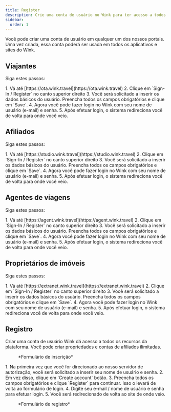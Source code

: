 ```yaml
---
title: Register
description: Crie uma conta de usuário no Wink para ter acesso a todos os nossos serviços.
sidebar:
  order: 1
---
```


Você pode criar uma conta de usuário em qualquer um dos nossos portais. Uma vez criada, essa conta poderá ser usada em todos os aplicativos e sites do Wink.

## Viajantes

Siga estes passos:

<Steps>
  1. Vá até [https://ota.wink.travel](https://ota.wink.travel)
  2. Clique em `Sign-In / Register` no canto superior direito
  3. Você será solicitado a inserir os dados básicos do usuário. Preencha todos os campos obrigatórios e clique em `Save`.
  4. Agora você pode fazer login no Wink com seu nome de usuário (e-mail) e senha.
  5. Após efetuar login, o sistema redireciona você de volta para onde você veio.
</Steps>


## Afiliados

Siga estes passos:

<Steps>
  1. Vá até [https://studio.wink.travel](https://studio.wink.travel)
  2. Clique em `Sign-In / Register` no canto superior direito
  3. Você será solicitado a inserir os dados básicos do usuário. Preencha todos os campos obrigatórios e clique em `Save`.
  4. Agora você pode fazer login no Wink com seu nome de usuário (e-mail) e senha.
  5. Após efetuar login, o sistema redireciona você de volta para onde você veio.
</Steps>


## Agentes de viagens

Siga estes passos:

<Steps>
  1. Vá até [https://agent.wink.travel](https://agent.wink.travel)
  2. Clique em `Sign-In / Register` no canto superior direito
  3. Você será solicitado a inserir os dados básicos do usuário. Preencha todos os campos obrigatórios e clique em `Save`.
  4. Agora você pode fazer login no Wink com seu nome de usuário (e-mail) e senha.
  5. Após efetuar login, o sistema redireciona você de volta para onde você veio.
</Steps>


## Proprietários de imóveis

Siga estes passos:

<Steps>
  1. Vá até [https://extranet.wink.travel](https://extranet.wink.travel)
  2. Clique em `Sign-In / Register` no canto superior direito
  3. Você será solicitado a inserir os dados básicos do usuário. Preencha todos os campos obrigatórios e clique em `Save`.
  4. Agora você pode fazer login no Wink com seu nome de usuário (e-mail) e senha.
  5. Após efetuar login, o sistema redireciona você de volta para onde você veio.
</Steps>


## Registro

Criar uma conta de usuário Wink dá acesso a todos os recursos da plataforma. Você pode criar propriedades e contas de afiliados ilimitadas.

<figure>
  <CloudinaryImage width="350" height="553" resize="scale" quality="best" alt="Entrar" src="academy/sign-in" errorImage="noimage_opaque_nyrtl0.png" />

  <figcaption>*Formulário de inscrição*</figcaption>
</figure>


<Steps>
  1. Na primeira vez que você for direcionado ao nosso servidor de autorização, você será solicitado a inserir seu nome de usuário e senha.
  2. Em vez disso, clique em `Create account` botão.
  3. Preencha todos os campos obrigatórios e clique `Register` para continuar. Isso o levará de volta ao formulário de login.
  4. Digite seu e-mail / nome de usuário e senha para efetuar login.
  5. Você será redirecionado de volta ao site de onde veio.
</Steps>


<figure>
  <CloudinaryImage width="350" height="615" resize="scale" quality="best" alt="Registrar" src="academy/register" errorImage="noimage_opaque_nyrtl0.png" />

  <figcaption>*Formulário de registro*</figcaption>
</figure>

